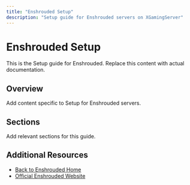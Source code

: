 ```yaml
---
title: "Enshrouded Setup"
description: "Setup guide for Enshrouded servers on XGamingServer"
---
```


# Enshrouded Setup

This is the Setup guide for Enshrouded. Replace this content with actual documentation.

## Overview

Add content specific to Setup for Enshrouded servers.

## Sections

Add relevant sections for this guide.

## Additional Resources

- [Back to Enshrouded Home](./index)
- [Official Enshrouded Website](https://example.com)
